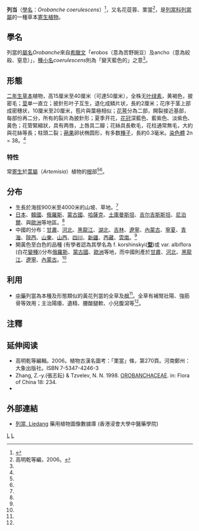 {{Speciesbox
| genus = Orobanche
| species = coerulescens
| image= Orobanche coerulescens, Japan 1.JPG
| image_caption= 
| authority = [[Christian_Friedrich_Stephan|Stephan]]
| synonyms = O. coerulescens var. albiflora Kuntze<br>O. coerulescens f. korshinskyi (Novopokrovsky) Ma<ref name="FOC1">[http://www.efloras.org/florataxon.aspx?flora_id=2&taxon_id=200021474 FOC Vol. 18 Page 234] {{Wayback|url=http://www.efloras.org/florataxon.aspx?flora_id=2&taxon_id=200021474 |date=20181004235915 }} 此僅列最常用的二個異名，原指的是白花的品系，但在Flora of China裡已被併到本種。</ref>
|}}

'''列当'''（[[學名|學名]]：''Orobanche coerulescens''）<ref name="FOC">{{Cite web |url=http://www.efloras.org/florataxon.aspx?flora_id=2&taxon_id=200021474 |title=FOC Vol. 18 Page 234 |accessdate=2011-06-01 |archive-date=2018-10-04 |archive-url=https://web.archive.org/web/20181004235915/http://www.efloras.org/florataxon.aspx?flora_id=2&taxon_id=200021474 |dead-url=no }}</ref>，又名花蓯蓉、栗當<ref name="高">高明乾等編，2006。</ref>，是[[列當科|列當科]][[列當屬|列當屬]]的一種草本[[寄生植物|寄生植物]]。

==學名==
列當的[[學名_(植物)|屬名]]''Orobanche''來自[[希臘文|希臘文]]「erobos（意為苦野豌豆）及ancho（意為絞殺、窒息）」，[[種小名|種小名]]''coerulescens''則為「變天藍色的」之意<ref name="高" />。

==形態==
[[二年生植物|二年生草本]]植物，高15厘米至40厘米（可達50厘米），全株无[[叶绿素|叶绿素]]，黄褐色，披密毛；[[莖|莖]]单一直立；披針形叶子互生，退化成鳞片状，長約2厘米；花序于茎上部成密穗状，10厘米至20厘米，苞片與葉極相似；[[花萼|花萼]]分為二部，開裂接近基部，每部份再二分，所有的裂片為披針形；夏季开花，[[花冠|花冠]]深藍色、藍紫色、淡紫色、黃色；花管緊縮狀，具有两唇，上唇具二瓣；花絲具長軟毛，花柱通常無毛，大約與花絲等長；柱頭二裂；[[蒴果|蒴果]]卵状椭圆形，有多数[[種子|種子]]，長約0.3毫米。[[染色體|染色體]] 2n = 38。<ref name="FOC" />

===特性===
常[[寄生植物|寄生]]於[[蒿屬|蒿屬]]（''Artemisia''）植物的[[根|根]]部<ref name="FOC" /><ref name="高" />。

==分布==
* 生長於海拔900米至4000米的山坡、草地。<ref name="FOC" />
* [[日本|日本]]、[[韓國|韓國]]、[[俄羅斯|俄羅斯]]、[[蒙古國|蒙古國]]、[[哈薩克|哈薩克]]、[[土庫曼斯坦|土庫曼斯坦]]、[[吉尔吉斯斯坦|吉尔吉斯斯坦]]、[[尼泊爾|尼泊爾]]、與[[歐洲|歐洲]]等地區。<ref name="FOC" />
* 中國的分布：[[甘肅|甘肅]]、[[河北|河北]]、[[黑龍江|黑龍江]]、[[湖北|湖北]]、[[吉林|吉林]]、[[遼寧|遼寧]]、[[內蒙古|內蒙古]]、[[寧夏|寧夏]]、[[青海|青海]]、[[陝西|陝西]]、[[山東|山東]]、[[山西|山西]]、[[四川|四川]]、[[新疆|新疆]]、[[西藏|西藏]]、[[雲南|雲南]]。<ref name="FOC" />
* 開黃色至白色的品種 (有學者認為其學名為 f. korshinskyi('''[[型|型]]''')或 var. albiflora (白花[[變種|變種]]))分布[[俄羅斯|俄羅斯]]、[[蒙古國|蒙古國]]、[[歐洲|歐洲]]等地，而中國則產於[[甘肅|甘肅]]、[[河北|河北]]、[[黑龍江|黑龍江]]、[[遼寧|遼寧]]、[[內蒙古|內蒙古]]。<ref name="FOC" />

==利用==
* [[中草藥|中藥]]列當為本種及形態類似的黃花列當的全草及[[根|根]]<ref name="高" />。全草有補腎壯陽、強筋骨等效用；主治陽痿、遺精、腰酸腿軟、小兒腹瀉等<ref name="高" />。

==注釋==
{{reflist}}

== 延伸阅读 ==
{{Wikisource further reading}}
* 高明乾等編輯。2006。植物古漢名圖考：「栗當」條，第270頁。河南鄭州：大象出版社。ISBN 7-5347-4246-3
* Zhang, Z.-y.(張志耘) & Tzvelev, N. N. 1998. [http://arquivo.pt/wayback/20090714222111/http://hua.huh.harvard.edu/china/mss/volume18/OROBANCHACEAE.published.pdf OROBANCHACEAE]. in: Flora of China 18: 234.
*{{Commonscat-inline|Spelaeogriphacea|Orobanche coerulescens}}

==外部連結==	
* [http://libproject.hkbu.edu.hk/was40/detail?lang=ch&channelid=1288&searchword=herb_id=D01121 列當, Liedang] {{Wayback|url=http://libproject.hkbu.edu.hk/was40/detail?lang=ch&channelid=1288&searchword=herb_id=D01121 |date=20181005141719 }} 藥用植物圖像數據庫 (香港浸會大學中醫藥學院) {{zh-hant}}{{en}}

{{Taxonbar|from=Q160895}}

[[Category:列当属|L]]
[[Category:寄生植物|L]]